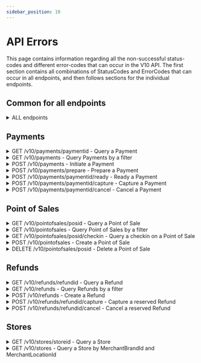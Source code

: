 ```yaml
---
sidebar_position: 10
---
```


# API Errors

This page contains information regarding all the non-successful status-codes and different error-codes that can occur in the V10 API. The first section contains all combinations of StatusCodes and ErrorCodes that can occur in all endpoints, and then follows sections for the individual endpoints.

## Common for all endpoints

<details className="plain-details">
  <summary>ALL endpoints</summary>
  <table>
        <tbody>
          <tr>
            <td>StatusCode</td>
            <td>ErrorCodes</td>
            <td>Description</td>
          </tr>
          <tr>
            <td>400</td>
            <td>1099 <br /> 1151<br /> 1152<br /> 1153<br /> 1155<br /> 1156<br /> 1157<br /> 1159<br /> 1160<br /> 1161<br /> 1182</td>
            <td>Unknown BadRequest error <br /> Missing x-mobilepay-merchant-vat-number header <br /> Missing x-mobilepay-client-system-name header <br /> Missing x-mobilepay-client-system-version header <br /> Duplicated x-mobilepay-merchant-vat-number header <br /> Duplicated x-mobilepay-client-system-name header <br /> Duplicated x-mobilepay-client-system-version header <br /> Invalid x-mobilepay-merchant-vat-number header <br /> Invalid x-mobilepay-client-system-name header <br /> Invalid x-mobilepay-client-system-version header <br /> Invalid merchant_vat claim in access token</td>
          </tr>
          <tr>
            <td>401</td>
            <td>-</td>
            <td>Unauthorized</td>
          </tr>
		<tr>
            <td>500</td>
            <td>2000 - 2999</td>
            <td>Internal server error - Please attach error code when communicating with MobilePay for quicker support</td>
          </tr>
        </tbody>
      </table>
</details>

## Payments

<details className="plain-details">
  <summary>GET /v10/payments/paymentid - Query a Payment</summary>
  <table>
        <tbody>
          <tr>
            <td>StatusCode</td>
            <td>ErrorCodes</td>
            <td>Description</td>
          </tr>
          <tr>
            <td>403</td>
            <td>1401<br />1411</td>
            <td>Cannot query payments created by a different integrator<br />Cannot query payments created on behalf of a different merchant</td>
          </tr>
          <tr>
            <td>404</td>
            <td>-</td>
            <td>Payment not found</td>
          </tr>
        </tbody>
      </table>
</details>






<details className="plain-details">
  <summary>GET /v10/payments - Query Payments by a filter</summary>
  <table>
        <tbody>
          <tr>
            <td>StatusCode</td>
            <td>ErrorCodes</td>
            <td>Description</td>
          </tr>
          <tr>
            <td>400</td>
            <td>1109</td>
            <td>Payment filter not specific enough</td>
          </tr>
        </tbody>
      </table>
</details>

<details className="plain-details">
  <summary>POST /v10/payments - Initiate a Payment</summary>
  <table>
        <tbody>
          <tr>
            <td>StatusCode</td>
            <td>ErrorCodes</td>
            <td>Description</td>
          </tr>
          <tr>
            <td>400</td>
            <td>1102<br />1113<br />1117<br />1162<br />1163<br />1164</td>
            <td>Invalid Amount<br />Invalid OrderId<br />Invalid MerchantPaymentLabel<br />Invalid x-mobilepay-idempotency-key header<br />Duplicated x-mobilepay-idempotency-key header<br />Missing x-mobilepay-idempotency-key header</td>
          </tr>
          <tr>
            <td>403</td>
            <td>1400</td>
            <td>Cannot initiate payments on a point of sale created by a different integrator</td>
          </tr>
		<tr>
            <td>409</td>
            <td>1000<br />1204<br />1301<br />1306</td>
            <td>Point of Sale not found <br />The store for the given point of sale is not activated. Please activate the store before starting a payment <br /> A payment is already active. Cancel it before starting a new one <br />x-mobilepay-idempotency-key header has to be unique per request unless the request is a retry of a previous request</td>
          </tr>
        </tbody>
      </table>
</details>

<details className="plain-details">
  <summary>POST /v10/payments/prepare - Prepare a Payment</summary>
  <table>
        <tbody>
          <tr>
            <td>StatusCode</td>
            <td>ErrorCodes</td>
            <td>Description</td>
          </tr>
          <tr>
            <td>400</td>
            <td>1113<br />1162<br />1163<br />1164</td>
            <td>Invalid OrderId<br />Invalid x-mobilepay-idempotency-key header<br />Duplicated x-mobilepay-idempotency-key header<br />Missing x-mobilepay-idempotency-key header</td>
          </tr>
          <tr>
            <td>403</td>
            <td>1400</td>
            <td>Cannot prepare payments on a point of sale created by a different integrator</td>
          </tr>
		<tr>
            <td>409</td>
            <td>1000<br />1204<br />1301<br />1306</td>
            <td>Point of sale not found <br /> The store for the given point of sale is not activated. Please activate the store before starting a payment <br /> A payment is already active. Cancel it before starting a new one <br />x-mobilepay-idempotency-key header has to be unique per request unless the request is a retry of a previous request</td>
          </tr>
        </tbody>
      </table>
</details>

<details className="plain-details">
  <summary>POST /v10/payments/paymentid/ready - Ready a Payment</summary>
  <table>
        <tbody>
          <tr>
            <td>StatusCode</td>
            <td>ErrorCodes</td>
            <td>Description</td>
          </tr>
          <tr>
            <td>400</td>
            <td>1102<br />1117</td>
            <td>Invalid Amount<br />Invalid MerchantPaymentLabel</td>
          </tr>
          <tr>
            <td>403</td>
            <td>1401<br />1406</td>
            <td>Cannot ready payments prepared by a different integrator<br />Cannot ready payments prepared on behalf of a different merchant</td>
          </tr>
		<tr>
            <td>404</td>
            <td>-</td>
            <td>Payment not found</td>
          </tr>
          	<tr>
            <td>409</td>
            <td>1303</td>
            <td>Payment needs to be prepared before it can be marked as ready</td>
          </tr>
        </tbody>
      </table>
</details>

<details className="plain-details">
  <summary>POST /v10/payments/paymentid/capture - Capture a Payment</summary>
  <table>
        <tbody>
          <tr>
            <td>StatusCode</td>
            <td>ErrorCodes</td>
            <td>Description</td>
          </tr>
          <tr>
            <td>400</td>
            <td>1102</td>
            <td>Invalid Amount</td>
          </tr>
          <tr>
            <td>403</td>
            <td>1401<br />1407</td>
            <td>Cannot capture payments created by a different integrator<br />Cannot capture payments created on behalf of a different merchant</td>
          </tr>
		<tr>
            <td>404</td>
            <td>-</td>
            <td>Payment not found</td>
          </tr>
          <tr>
            <td>409</td>
            <td>1304 <br /> 1305 <br /> 1307 <br /> 1308</td>
            <td>Cannot capture payment when payment is not reserved <br /> Capture Amount cannot exceed the reserved amount <br />Payment has already been captured with a different amount <br /> Partial capture not possible on this payment</td>
          </tr>
        </tbody>
      </table>
</details>

<details className="plain-details">
  <summary>POST /v10/payments/paymentid/cancel - Cancel a Payment</summary>
  <table>
        <tbody>
          <tr>
            <td>StatusCode</td>
            <td>ErrorCodes</td>
            <td>Description</td>
          </tr>
          <tr>
            <td>403</td>
            <td>1401<br />1408</td>
            <td>Cannot cancel payments created by a different integrator<br />Cannot cancel payments created on behalf of a different merchant</td>
          </tr>
          <tr>
            <td>404</td>
            <td>-</td>
            <td>Payment not found</td>
          </tr>
		<tr>
            <td>409</td>
            <td>1300</td>
            <td>The payment cannot be cancelled in the current state</td>
          </tr>
        </tbody>
      </table>
</details>

## Point of Sales

<details className="plain-details">
  <summary>GET /v10/pointofsales/posid - Query a Point of Sale</summary>
  <table>
        <tbody>
          <tr>
            <td>StatusCode</td>
            <td>ErrorCodes</td>
            <td>Description</td>
          </tr>
          <tr>
            <td>403</td>
            <td>1400<br />1410</td>
            <td>Cannot query point of sales created by a different integrator<br />Cannot query point of sales created on behalf of a different merchant</td>
          </tr>
          <tr>
            <td>404</td>
            <td>-</td>
            <td>Point of sale not found</td>
          </tr>
        </tbody>
      </table>
</details>

<details className="plain-details">
  <summary>GET /v10/pointofsales - Query Point of Sales by a filter</summary>
  <table>
        <tbody>
          <tr>
            <td>StatusCode</td>
            <td>ErrorCodes</td>
            <td>Description</td>
          </tr>
          <tr>
            <td>400</td>
            <td>1121</td>
            <td>Point of sale filter not specific enough</td>
          </tr>
        </tbody>
      </table>
</details>

<details className="plain-details">
  <summary>GET /v10/pointofsales/posid/checkin - Query a checkin on a Point of Sale</summary>
  <table>
        <tbody>
          <tr>
            <td>StatusCode</td>
            <td>ErrorCodes</td>
            <td>Description</td>
          </tr>
          <tr>
            <td>403</td>
            <td>1400</td>
            <td>Cannot query checkin on a point of sale created by a different integrator</td>
          </tr>
          <tr>
            <td>404</td>
            <td>-</td>
            <td>Point of sale not found</td>
          </tr>
        </tbody>
      </table>
</details>

<details className="plain-details">
  <summary>POST /v10/pointofsales - Create a Point of Sale</summary>
  <table>
        <tbody>
          <tr>
            <td>StatusCode</td>
            <td>ErrorCodes</td>
            <td>Description</td>
          </tr>
          <tr>
            <td>400</td>
            <td>1100<br />1111<br />1112<br />1116<br />1118<br />1162<br />1163<br />1164</td>
            <td>Invalid BeaconId <br />Invalid MerchantPosId <br />Invalid PosName <br />Invalid CallbackAlias <br />Invalid CalibrationType <br />Invalid x-mobilepay-idempotency-key header<br />Duplicated x-mobilepay-idempotency-key header<br />Missing x-mobilepay-idempotency-key header</td>
          </tr>
          <tr>
            <td>403</td>
            <td>1403</td>
            <td>Cannot create point of sale on store that does not belong to the merchant</td>
          </tr>
		<tr>
            <td>409</td>
            <td>1002<br />1200<br />1202<br />1306</td>
            <td>Store not found <br /> A point of sale with that MerchantPosId already exist <br /> A point of sale with that BeaconId already exist <br /> x-mobilepay-idempotency-key header has to be unique per request unless the request is a retry of a previous request</td>
          </tr>
        </tbody>
      </table>
</details>

<details className="plain-details">
  <summary>DELETE /v10/pointofsales/posid - Delete a Point of Sale</summary>
  <table>
        <tbody>
          <tr>
            <td>StatusCode</td>
            <td>ErrorCodes</td>
            <td>Description</td>
          </tr>
          <tr>
            <td>403</td>
            <td>1400<br />1409</td>
            <td>Cannot delete point of sales created by a different integrator<br />Cannot delete point of sales created on behalf of a different merchant</td>
          </tr>
          <tr>
            <td>404</td>
            <td>-</td>
            <td>Point of sale not found</td>
          </tr>
        </tbody>
      </table>
</details>

## Refunds

<details className="plain-details">
  <summary>GET /v10/refunds/refundid - Query a Refund</summary>
  <table>
        <tbody>
          <tr>
            <td>StatusCode</td>
            <td>ErrorCodes</td>
            <td>Description</td>
          </tr>
          <tr>
            <td>403</td>
            <td>1402</td>
            <td>Cannot query refunds created by a different integrator</td>
          </tr>
          <tr>
            <td>404</td>
            <td>-</td>
            <td>Refund not found</td>
          </tr>
        </tbody>
      </table>
</details>

<details className="plain-details">
  <summary>GET /v10/refunds - Query Refunds by a filter</summary>
  <table>
        <tbody>
          <tr>
            <td>StatusCode</td>
            <td>ErrorCodes</td>
            <td>Description</td>
          </tr>
          <tr>
            <td>400</td>
            <td>1110</td>
            <td>Refund filter not specific enough</td>
          </tr>
        </tbody>
      </table>
</details>

<details className="plain-details">
  <summary>POST /v10/refunds - Create a Refund</summary>
  <table>
        <tbody>
          <tr>
            <td>StatusCode</td>
            <td>ErrorCodes</td>
            <td>Description</td>
          </tr>
          <tr>
            <td>400</td>
            <td>1102<br />1114<br />1162<br />1163<br />1164</td>
            <td>Invalid Amount<br />Invalid RefundOrderId <br /> Invalid x-mobilepay-idempotency-key header <br /> Duplicated x-mobilepay-idempotency-key header <br /> Missing x-mobilepay-idempotency-key header</td>
          </tr>
          <tr>
            <td>403</td>
            <td>1401</td>
            <td>Cannot refund payments created by a different integrator</td>
          </tr>
		<tr>
            <td>409</td>
            <td>1001<br />1306<br /> <br /> 1354<br />1365 <br />1366 <br />1367 <br />1368</td>
            <td>Payment not found <br /> x-mobilepay-idempotency-key header has to be unique per request unless the request is a retry of a previous request <br /> Refund of payment not possible when payment is not captured <br /> Refund CurrencyCode is different than payment CurrencyCode <br /> Payment is too old <br /> Refund Amount is too high <br /> Cannot refund Amount as it exceeds the available balance on the store</td>
          </tr>
        </tbody>
      </table>
</details>

<details className="plain-details">
  <summary>POST /v10/refunds/refundid/capture - Capture a reserved Refund</summary>
  <table>
        <tbody>
          <tr>
            <td>StatusCode</td>
            <td>ErrorCodes</td>
            <td>Description</td>
          </tr>
          <tr>
            <td>403</td>
            <td>1402</td>
            <td>Cannot capture refunds created by a different integrator</td>
          </tr>
          <tr>
            <td>404</td>
            <td>1004</td>
            <td>Refund not found</td>
          </tr>
		<tr>
            <td>409</td>
            <td>1351</td>
            <td>Cannot capture refund when refund is not reserved</td>
          </tr>
        </tbody>
      </table>
</details>

<details className="plain-details">
  <summary>POST /v10/refunds/refundid/cancel - Cancel a reserved Refund</summary>
  <table>
        <tbody>
          <tr>
            <td>StatusCode</td>
            <td>ErrorCodes</td>
            <td>Description</td>
          </tr>
          <tr>
            <td>403</td>
            <td>1402</td>
            <td>Cannot cancel refunds created by a different integrator</td>
          </tr>
          <tr>
            <td>404</td>
            <td>-</td>
            <td>Refund not found</td>
          </tr>
		<tr>
            <td>409</td>
            <td>1352</td>
            <td>The refund cannot be cancelled in the current state</td>
          </tr>
        </tbody>
      </table>
</details>

## Stores

<details className="plain-details">
  <summary>GET /v10/stores/storeid - Query a Store</summary>
  <table>
        <tbody>
          <tr>
            <td>StatusCode</td>
            <td>ErrorCodes</td>
            <td>Description</td>
          </tr>
          <tr>
            <td>404</td>
            <td>-</td>
            <td>Store not found</td>
          </tr>
        </tbody>
      </table>
</details>

<details className="plain-details">
  <summary>GET /v10/stores - Query a Store by MerchantBrandId and MerchantLocationId</summary>
  <table>
        <tbody>
          <tr>
            <td>StatusCode</td>
            <td>ErrorCodes</td>
            <td>Description</td>
          </tr>
          <tr>
            <td>400</td>
            <td>1122<br />1119<br /> 1120</td>
            <td>Store filter not specific enough <br /> Invalid MerchantBrandId<br /> Invalid MerchantLocationId</td>
          </tr>
          <tr>
            <td></td>
            <td></td>
            <td></td>
          </tr>
		<tr>
            <td></td>
            <td></td>
            <td></td>
          </tr>
        </tbody>
      </table>
</details>
